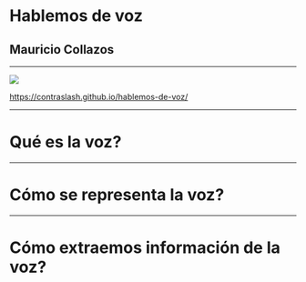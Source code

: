 # Hablemos de voz
## Mauricio Collazos

---


<img src={qr} />

https://contraslash.github.io/hablemos-de-voz/


---



# Qué es la voz?

---

# Cómo se representa la voz?

---

# Cómo extraemos información de la voz?